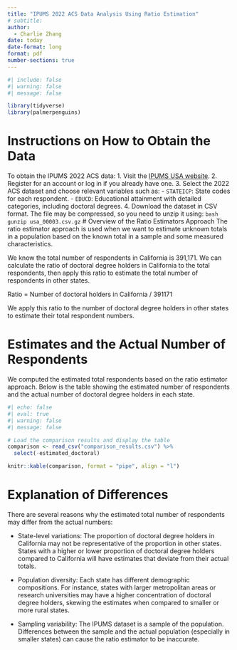 ```yaml
---
title: "IPUMS 2022 ACS Data Analysis Using Ratio Estimation"
# subtitle:
author: 
  - Charlie Zhang
date: today
date-format: long
format: pdf
number-sections: true
---
```


```r
#| include: false
#| warning: false
#| message: false

library(tidyverse)
library(palmerpenguins)
```


# Instructions on How to Obtain the Data
To obtain the IPUMS 2022 ACS data:
1. Visit the [IPUMS USA website](https://usa.ipums.org/usa/).
2. Register for an account or log in if you already have one.
3. Select the 2022 ACS dataset and choose relevant variables such as:
   - `STATEICP`: State codes for each respondent.
   - `EDUCD`: Educational attainment with detailed categories, including doctoral degrees.
4. Download the dataset in CSV format. The file may be compressed, so you need to unzip it using:
   ```bash
   gunzip usa_00003.csv.gz
   ```
# Overview of the Ratio Estimators Approach
The ratio estimator approach is used when we want to estimate unknown totals in a population based on the known total in a sample and some measured characteristics.

We know the total number of respondents in California is 391,171. We can calculate the ratio of doctoral degree holders in California to the total respondents, then apply this ratio to estimate the total number of respondents in other states.

Ratio = Number of doctoral holders in California / 391171

We apply this ratio to the number of doctoral degree holders in other states to estimate their total respondent numbers.

# Estimates and the Actual Number of Respondents
We computed the estimated total respondents based on the ratio estimator approach. Below is the table showing the estimated number of respondents and the actual number of doctoral degree holders in each state.
```r
#| echo: false
#| eval: true
#| warning: false
#| message: false

# Load the comparison results and display the table
comparison <- read_csv("comparison_results.csv") %>%
  select(-estimated_doctoral)

knitr::kable(comparison, format = "pipe", align = "l")
```
 
# Explanation of Differences

There are several reasons why the estimated total number of respondents may differ from the actual numbers:

- State-level variations: The proportion of doctoral degree holders in California may not be representative of the proportion in other states. States with a higher or lower proportion of doctoral degree holders compared to California will have estimates that deviate from their actual totals.

- Population diversity: Each state has different demographic compositions. For instance, states with larger metropolitan areas or research universities may have a higher concentration of doctoral degree holders, skewing the estimates when compared to smaller or more rural states.

- Sampling variability: The IPUMS dataset is a sample of the population. Differences between the sample and the actual population (especially in smaller states) can cause the ratio estimator to be inaccurate.



